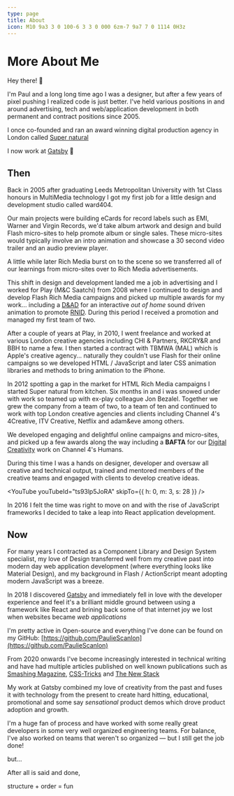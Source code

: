 ```yaml
---
type: page
title: About
icon: M10 9a3 3 0 100-6 3 3 0 000 6zm-7 9a7 7 0 1114 0H3z
---
```


# More About Me

Hey there! 👋

I'm Paul and a long long time ago I was a designer, but after a few years of pixel pushing I realized code is just
better. I've held various positions in and around advertising, tech and web/application development in both permanent
and contract positions since 2005.

I once co-founded and ran an award winning digital production agency in London called
[Super natural](https://vimeo.com/109836047)

<Vimeo vimeoId="109836047" />

I now work at [Gatsby](https://www.gatsbyjs.com/) 💜

## Then

Back in 2005 after graduating Leeds Metropolitan University with 1st Class honours in MultiMedia technology I got my
first job for a little design and development studio called ward404.

Our main projects were building eCards for record labels such as EMI, Warner and Virgin Records, we'd take album artwork
and design and build Flash micro-sites to help promote album or single sales. These micro-sites would typically involve
an intro animation and showcase a 30 second video trailer and an audio preview player.

A little while later Rich Media burst on to the scene so we transferred all of our learnings from micro-sites over to
Rich Media advertisements.

This shift in design and development landed me a job in advertising and I worked for Play (M&C Saatchi) from 2008 where
I continued to design and develop Flash Rich Media campaigns and picked up multiple awards for my work... including a
[D&AD](https://www.dandad.org/awards/professional/2010/graphic-design/17943/one-in-seven/) for an interactive _out of
home_ sound driven animation to promote [RNID](https://rnid.org.uk/). During this period I received a promotion and
managed my first team of two.

After a couple of years at Play, in 2010, I went freelance and worked at various London creative agencies including CHI
& Partners, RKCRY&R and BBH to name a few. I then started a contract with TBMWA (MAL) which is Apple's creative
agency... naturally they couldn't use Flash for their online campaigns so we developed HTML / JavaScript and later CSS
animation libraries and methods to bring animation to the iPhone.

In 2012 spotting a gap in the market for HTML Rich Media campaigns I started Super natural from kitchen. Six months in
and i was snowed under with work so teamed up with ex-play colleague Jon Bezalel. Together we grew the company from a
team of two, to a team of ten and continued to work with top London creative agencies and clients including Channel 4's
4Creative, ITV Creative, Netflix and adam&eve among others.

We developed engaging and delightful online campaigns and micro-sites, and picked up a few awards along the way
including a **BAFTA** for our
[Digital Creativity](http://www.bafta.org/sites/default/files/uploads/baftatvcraft1516winnerslist.pdf) work on Channel
4's Humans.

During this time I was a hands on designer, developer and oversaw all creative and technical output, trained and
mentored members of the creative teams and engaged with clients to develop creative ideas.

<YouTube
  youTubeId="ts93lp5JoRA"
  skipTo={{
    h: 0,
    m: 3,
    s: 28
  }}
/>

In 2016 I felt the time was right to move on and with the rise of JavaScript frameworks I decided to take a leap into
React application development.

## Now

For many years I contracted as a Component Library and Design System specialist, my love of Design transferred well from
my creative past into modern day web application development (where everything looks like Material Design), and my
background in Flash / ActionScript meant adopting modern JavaScript was a breeze.

In 2018 I discovered [Gatsby](https://www.gatsbyjs.com/) and immediately fell in love with the developer experience and
feel it's a brilliant middle ground between using a framework like React and brining back some of that internet joy we
lost when websites became _web applications_

I'm pretty active in Open-source and everything I've done can be found on my GitHub:
[https://github.com/PaulieScanlon](https://github.com/PaulieScanlon)

From 2020 onwards I've become increasingly interested in technical writing and have had multiple articles published on
well known publications such as [Smashing Magazine](https://www.smashingmagazine.com/author/paul-scanlon/),
[CSS-Tricks](https://css-tricks.com/roll-your-own-comments-with-gatsby-and-faunadb/) and
[The New Stack](https://thenewstack.io/author/paulscanlon/)

My work at Gatsby combined my love of creativity from the past and fuses it with technology from the present to create
hard hitting, educational, promotional and some say _sensational_ product demos which drove product adoption and growth.

I'm a huge fan of process and have worked with some really great developers in some very well organized engineering
teams. For balance, I've also worked on teams that weren't so organized — but I still get the job done!

but...

<span>After all is said and done, </span>

<span className="text-primary">structure</span>
<span> + </span>
<span className="text-secondary">order</span>
<span> = </span>
<span className="text-tertiary"> fun</span>
